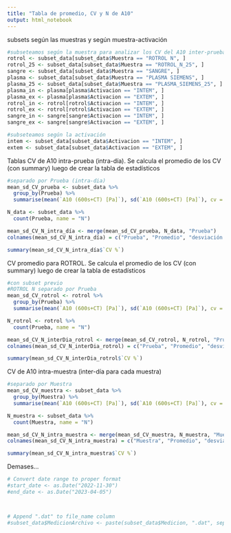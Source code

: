```yaml
---
title: "Tabla de promedio, CV y N de A10"
output: html_notebook
---
```


subsets según las muestras y según muestra-activación
```r
#subseteamos según la muestra para analizar los CV del A10 inter-prueba
rotrol <- subset_data[subset_data$Muestra == "ROTROL N", ]
rotrol_25 <- subset_data[subset_data$Muestra == "ROTROL_N_25", ]
sangre <- subset_data[subset_data$Muestra == "SANGRE", ]
plasma <- subset_data[subset_data$Muestra == "PLASMA SIEMENS", ]
plasma_25 <- subset_data[subset_data$Muestra == "PLASMA_SIEMENS_25", ]
plasma_in <- plasma[plasma$Activacion == "INTEM", ]
plasma_ex <- plasma[plasma$Activacion == "EXTEM", ]
rotrol_in <- rotrol[rotrol$Activacion == "INTEM", ]
rotrol_ex <- rotrol[rotrol$Activacion == "EXTEM", ]
sangre_in <- sangre[sangre$Activacion == "INTEM", ]
sangre_ex <- sangre[sangre$Activacion == "EXTEM", ]

#subseteamos según la activación
intem <- subset_data[subset_data$Activacion == "INTEM", ]
extem <- subset_data[subset_data$Activacion == "EXTEM", ]
```


Tablas 
CV de A10 intra-prueba (intra-día). Se calcula el promedio de los CV (con summary) luego de crear la tabla de estadísticos 
```r
#separado por Prueba (intra-dia)
mean_sd_CV_prueba <- subset_data %>%
  group_by(Prueba) %>%
  summarise(mean(`A10 (600s+CT) [Pa]`), sd(`A10 (600s+CT) [Pa]`), cv = round(100*sd(`A10 (600s+CT) [Pa]`)/mean(`A10 (600s+CT) [Pa]`)))

N_data <- subset_data %>%
  count(Prueba, name = "N")

mean_sd_CV_N_intra_día <- merge(mean_sd_CV_prueba, N_data, "Prueba")
colnames(mean_sd_CV_N_intra_día) = c("Prueba", "Promedio", "desviación st", "CV %", "N")

summary(mean_sd_CV_N_intra_día$`CV %`)

```


CV promedio para ROTROL. Se calcula el promedio de los CV (con summary) luego de crear la tabla de estadísticos 
```r
#con subset previo
#ROTROL N separado por Prueba
mean_sd_CV_rotrol <- rotrol %>%
  group_by(Prueba) %>%
  summarise(mean(`A10 (600s+CT) [Pa]`), sd(`A10 (600s+CT) [Pa]`), cv = round(100*sd(`A10 (600s+CT) [Pa]`)/mean(`A10 (600s+CT) [Pa]`)))

N_rotrol <- rotrol %>%
  count(Prueba, name = "N")

mean_sd_CV_N_interDia_rotrol <- merge(mean_sd_CV_rotrol, N_rotrol, "Prueba")
colnames(mean_sd_CV_N_interDia_rotrol) = c("Prueba", "Promedio", "desviación st", "CV %", "N")

summary(mean_sd_CV_N_interDia_rotrol$`CV %`)

```



CV de A10 intra-muestra (inter-día para cada muestra)
```r
#separado por Muestra
mean_sd_CV_muestra <- subset_data %>%
  group_by(Muestra) %>%
  summarise(mean(`A10 (600s+CT) [Pa]`), sd(`A10 (600s+CT) [Pa]`), cv = round(100*sd(`A10 (600s+CT) [Pa]`)/mean(`A10 (600s+CT) [Pa]`)))

N_muestra <- subset_data %>%
  count(Muestra, name = "N")

mean_sd_CV_N_intra_muestra <- merge(mean_sd_CV_muestra, N_muestra, "Muestra")
colnames(mean_sd_CV_N_intra_muestra) = c("Muestra", "Promedio", "desviación st", "CV %", "N")

summary(mean_sd_CV_N_intra_muestra$`CV %`)
```


Demases...
```r
# Convert date range to proper format
#start_date <- as.Date("2022-11-30")
#end_date <- as.Date("2023-04-05")



# Append ".dat" to file_name column
#subset_data$MedicionArchivo <- paste(subset_data$Medicion, ".dat", sep = "")

```
